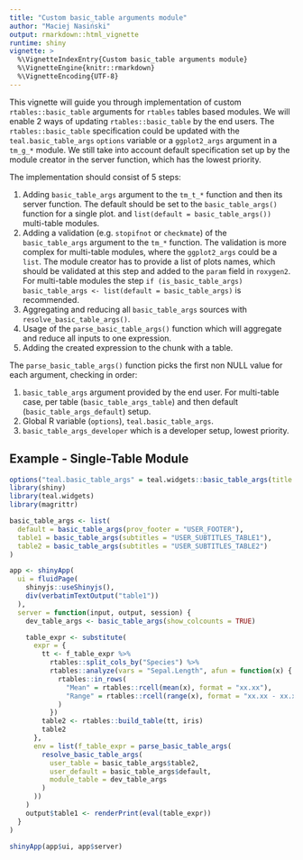 ```yaml
---
title: "Custom basic_table arguments module"
author: "Maciej Nasiński"
output: rmarkdown::html_vignette
runtime: shiny
vignette: >
  %\VignetteIndexEntry{Custom basic_table arguments module}
  %\VignetteEngine{knitr::rmarkdown}
  %\VignetteEncoding{UTF-8}
---
```


This vignette will guide you through implementation of custom `rtables::basic_table` arguments for `rtables` tables
based modules. We will enable 2 ways of updating `rtables::basic_table` by the end users.
The `rtables::basic_table` specification could be updated with the `teal.basic_table_args` `options` variable or a
`ggplot2_args` argument in a `tm_g_*` module. We still take into account default specification set up by the module
creator in the server function, which has the lowest priority.

The implementation should consist of 5 steps:

1. Adding `basic_table_args` argument to the `tm_t_*` function and then its server function.
The default should be set to
the `basic_table_args()` function for a single plot.
and  `list(default = basic_table_args())` multi-table modules.
2. Adding a validation (e.g. `stopifnot` or `checkmate`) of the `basic_table_args` argument to the `tm_*` function.
The validation is more complex for multi-table modules, where the `ggplot2_args` could be a `list`.
The module creator has to provide a list of plots names, which should be validated at this step and added to the `param`
field in `roxygen2`. For multi-table modules the step
`if (is_basic_table_args) basic_table_args <- list(default = basic_table_args)` is recommended.
3. Aggregating and reducing all `basic_table_args` sources with `resolve_basic_table_args()`.
4. Usage of the `parse_basic_table_args()` function which will aggregate and reduce all inputs
to one expression.
5. Adding the created expression to the chunk with a table.

The `parse_basic_table_args()` function picks the first non NULL value for each argument, checking in order:

1. `basic_table_args` argument provided by the end user.
For multi-table case, per table (`basic_table_args_table`) and then default (`basic_table_args_default`) setup.
2. Global R variable (`options`), `teal.basic_table_args`.
3. `basic_table_args_developer` which is a developer setup, lowest priority.

## Example - Single-Table Module

```r
options("teal.basic_table_args" = teal.widgets::basic_table_args(title = "ENV_TITLE"))
library(shiny)
library(teal.widgets)
library(magrittr)

basic_table_args <- list(
  default = basic_table_args(prov_footer = "USER_FOOTER"),
  table1 = basic_table_args(subtitles = "USER_SUBTITLES_TABLE1"),
  table2 = basic_table_args(subtitles = "USER_SUBTITLES_TABLE2")
)

app <- shinyApp(
  ui = fluidPage(
    shinyjs::useShinyjs(),
    div(verbatimTextOutput("table1"))
  ),
  server = function(input, output, session) {
    dev_table_args <- basic_table_args(show_colcounts = TRUE)

    table_expr <- substitute(
      expr = {
        tt <- f_table_expr %>%
          rtables::split_cols_by("Species") %>%
          rtables::analyze(vars = "Sepal.Length", afun = function(x) {
            rtables::in_rows(
              "Mean" = rtables::rcell(mean(x), format = "xx.xx"),
              "Range" = rtables::rcell(range(x), format = "xx.xx - xx.xx")
            )
          })
        table2 <- rtables::build_table(tt, iris)
        table2
      },
      env = list(f_table_expr = parse_basic_table_args(
        resolve_basic_table_args(
          user_table = basic_table_args$table2,
          user_default = basic_table_args$default,
          module_table = dev_table_args
        )
      ))
    )
    output$table1 <- renderPrint(eval(table_expr))
  }
)
```

```r
shinyApp(app$ui, app$server)
```
